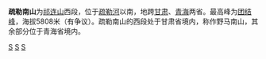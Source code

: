 {{Infobox mountain
| Name = 疏勒南山
| Elevation = {{convert|5927|m|ft|0}}
| elevation_ref = 
| Prominence = 
| prominence_ref = 
| listing = 
| pushpin_map = China Qinghai
| pushpin_label_position = left
| pushpin_map_caption = 团结峰(岗则吾结)在青海省的位置
| pushpin_mapsize =
|lat_d = 38
|lat_m = 30 
|lat_s = 0
|lat_NS = N
|long_d = 97
|long_m = 43 
|long_s = 30
|long_EW = E
| Location = {{CHN}}[[青海省|青海省]][[海西蒙古族藏族自治州|海西蒙古族藏族自治州]][[天峻县|天峻县]]
| Range = [[祁连山脉|祁连山脉]]
| coordinates = {{coord|38.5|97.725|type:mountain_region:CN_scale:100000|format=dec|display=inline,title}}

}}

'''疏勒南山'''为[[祁连山|祁连山]]西段，位于[[疏勒河|疏勒河]]以南，地跨[[甘肃|甘肃]]、[[青海|青海]]两省。最高峰为[[团结峰|团结峰]]，海拔5808米（有争议）。疏勒南山的西段处于甘肃省境内，称作野马南山，其余部分位于青海省境内。

{{祁連山脈}}

[[Category:祁连山脉|S]]
[[Category:青海山脉|S]]
[[Category:甘肃山脉|S]]